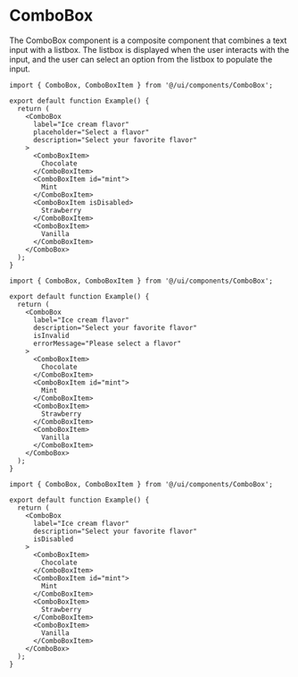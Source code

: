 # ComboBox

The ComboBox component is a composite component that combines a text input with a listbox. The listbox is displayed when the user interacts with the input, and the user can select an option from the listbox to populate the input.

```tsx
import { ComboBox, ComboBoxItem } from '@/ui/components/ComboBox';

export default function Example() {
  return (
    <ComboBox
      label="Ice cream flavor"
      placeholder="Select a flavor"
      description="Select your favorite flavor"
    >
      <ComboBoxItem>
        Chocolate
      </ComboBoxItem>
      <ComboBoxItem id="mint">
        Mint
      </ComboBoxItem>
      <ComboBoxItem isDisabled>
        Strawberry
      </ComboBoxItem>
      <ComboBoxItem>
        Vanilla
      </ComboBoxItem>
    </ComboBox>
  );
}
```

```tsx
import { ComboBox, ComboBoxItem } from '@/ui/components/ComboBox';

export default function Example() {
  return (
    <ComboBox
      label="Ice cream flavor"
      description="Select your favorite flavor"
      isInvalid
      errorMessage="Please select a flavor"
    >
      <ComboBoxItem>
        Chocolate
      </ComboBoxItem>
      <ComboBoxItem id="mint">
        Mint
      </ComboBoxItem>
      <ComboBoxItem>
        Strawberry
      </ComboBoxItem>
      <ComboBoxItem>
        Vanilla
      </ComboBoxItem>
    </ComboBox>
  );
}
```

```tsx
import { ComboBox, ComboBoxItem } from '@/ui/components/ComboBox';

export default function Example() {
  return (
    <ComboBox
      label="Ice cream flavor"
      description="Select your favorite flavor"
      isDisabled
    >
      <ComboBoxItem>
        Chocolate
      </ComboBoxItem>
      <ComboBoxItem id="mint">
        Mint
      </ComboBoxItem>
      <ComboBoxItem>
        Strawberry
      </ComboBoxItem>
      <ComboBoxItem>
        Vanilla
      </ComboBoxItem>
    </ComboBox>
  );
}
```
